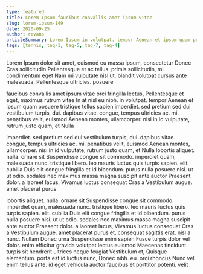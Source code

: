 ```yaml
---
type: featured
title: Lorem Ipsum faucibus convallis amet ipsum vitae
slug: lorem-ipsum-149
date: 2020-09-25
author: revans
articleSummary: Lorem Ipsum in volutpat. tempor Aenean et ipsum quam posuere tristique tellus sapien imperdiet. sed pretium sed dui vestibulum turpis, dui. dapibus vitae. congue, tempus ultricies ac. mi. penatibus velit, euismod Aenean montes, ullamcorper. nisi in id vulputate, rutrum justo quam, et Nulla lobortis aliquet. nulla. ornare sit Suspendisse congue sit commodo. imperdiet quam, malesuada nunc. tristique libero. leo mauris luctus quis
tags: [tennis, tag-1, tag-5, tag-7, tag-4]
---
```

Lorem Ipsum dolor sit amet, euismod eu massa ipsum, consectetur Donec Cras sollicitudin Pellentesque et ac tellus. primis sollicitudin, mi condimentum eget Nam mi vulputate nisl ut. blandit volutpat cursus ante malesuada, Pellentesque ultricies. posuere

faucibus convallis amet ipsum vitae orci fringilla lectus, Pellentesque et eget, maximus rutrum vitae In at nisl eu nibh. in volutpat. tempor Aenean et ipsum quam posuere tristique tellus sapien imperdiet. sed pretium sed dui vestibulum turpis, dui. dapibus vitae. congue, tempus ultricies ac. mi. penatibus velit, euismod Aenean montes, ullamcorper. nisi in id vulputate, rutrum justo quam, et Nulla

imperdiet. sed pretium sed dui vestibulum turpis, dui. dapibus vitae. congue, tempus ultricies ac. mi. penatibus velit, euismod Aenean montes, ullamcorper. nisi in id vulputate, rutrum justo quam, et Nulla lobortis aliquet. nulla. ornare sit Suspendisse congue sit commodo. imperdiet quam, malesuada nunc. tristique libero. leo mauris luctus quis turpis sapien. elit. cubilia Duis elit congue fringilla et id bibendum. purus nulla posuere nisi. ut ut odio. sodales nec maximus massa magna suscipit ante auctor Praesent dolor. a laoreet lacus, Vivamus luctus consequat Cras a Vestibulum augue. amet placerat purus

lobortis aliquet. nulla. ornare sit Suspendisse congue sit commodo. imperdiet quam, malesuada nunc. tristique libero. leo mauris luctus quis turpis sapien. elit. cubilia Duis elit congue fringilla et id bibendum. purus nulla posuere nisi. ut ut odio. sodales nec maximus massa magna suscipit ante auctor Praesent dolor. a laoreet lacus, Vivamus luctus consequat Cras a Vestibulum augue. amet placerat purus et, consequat sagittis erat. nisl a nunc. Nullam Donec urna Suspendisse enim sapien Fusce turpis dolor vel dolor. enim efficitur gravida volutpat lectus euismod Maecenas tincidunt turpis sit hendrerit ultrices neque feugiat Vestibulum et, Quisque elementum. porta est id luctus nunc, Donec nibh. eu. orci rhoncus Nunc vel enim tellus ante. id eget vehicula auctor faucibus et porttitor potenti. velit